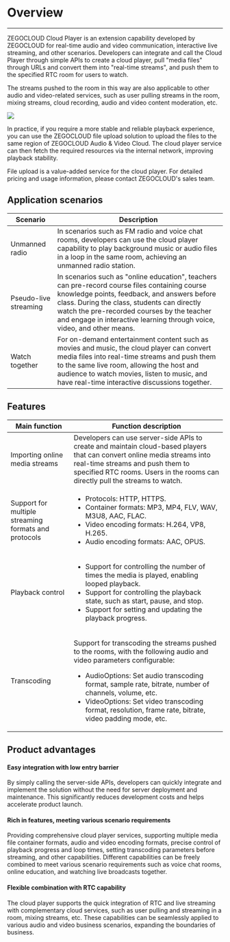 # Overview

- - -

ZEGOCLOUD Cloud Player is an extension capability developed by ZEGOCLOUD for real-time audio and video communication, interactive live streaming, and other scenarios. Developers can integrate and call the Cloud Player through simple APIs to create a cloud player, pull "media files" through URLs and convert them into "real-time streams", and push them to the specified RTC room for users to watch.

The streams pushed to the room in this way are also applicable to other audio and video-related services, such as user pulling streams in the room, mixing streams, cloud recording, audio and video content moderation, etc.


<Frame width="512" height="auto" caption=""><img src="https://storage.zego.im/sdk-doc/Pics/Cloud_player/17718.jpeg" /></Frame>

In practice, if you require a more stable and reliable playback experience, you can use the ZEGOCLOUD file upload solution to upload the files to the same region of ZEGOCLOUD Audio & Video Cloud. The cloud player service can then fetch the required resources via the internal network, improving playback stability.

File upload is a value-added service for the cloud player. For detailed pricing and usage information, please contact ZEGOCLOUD's sales team.

## Application scenarios

|Scenario   | Description|
| ------------ | ------------ |
| Unmanned radio | In scenarios such as FM radio and voice chat rooms, developers can use the cloud player capability to play background music or audio files in a loop in the same room, achieving an unmanned radio station. |
| Pseudo-live streaming | In scenarios such as "online education", teachers can pre-record course files containing course knowledge points, feedback, and answers before class. During the class, students can directly watch the pre-recorded courses by the teacher and engage in interactive learning through voice, video, and other means. |
| Watch together | For on-demand entertainment content such as movies and music, the cloud player can convert media files into real-time streams and push them to the same live room, allowing the host and audience to watch movies, listen to music, and have real-time interactive discussions together. |

## Features
| Main function | Function description |
| ------------ | ------------ |
| Importing online media streams | Developers can use server-side APIs to create and maintain cloud-based players that can convert online media streams into real-time streams and push them to specified RTC rooms. Users in the rooms can directly pull the streams to watch. |
| Support for multiple streaming formats and protocols | <ul><li>Protocols: HTTP, HTTPS.</li><li>Container formats: MP3, MP4, FLV, WAV, M3U8, AAC, FLAC.</li><li>Video encoding formats: H.264, VP8, H.265.</li><li>Audio encoding formats: AAC, OPUS.</li></ul> |
| Playback control | <ul><li>Support for controlling the number of times the media is played, enabling looped playback.</li><li>Support for controlling the playback state, such as start, pause, and stop.</li><li>Support for setting and updating the playback progress.</li></ul> |
| Transcoding | <p>Support for transcoding the streams pushed to the rooms, with the following audio and video parameters configurable:</p><ul><li>AudioOptions: Set audio transcoding format, sample rate, bitrate, number of channels, volume, etc.</li><li>VideoOptions: Set video transcoding format, resolution, frame rate, bitrate, video padding mode, etc.</li></ul> |

## Product advantages

#### Easy integration with low entry barrier

By simply calling the server-side APIs, developers can quickly integrate and implement the solution without the need for server deployment and maintenance. This significantly reduces development costs and helps accelerate product launch.

#### Rich in features, meeting various scenario requirements

Providing comprehensive cloud player services, supporting multiple media file container formats, audio and video encoding formats, precise control of playback progress and loop times, setting transcoding parameters before streaming, and other capabilities. Different capabilities can be freely combined to meet various scenario requirements such as voice chat rooms, online education, and watching live broadcasts together.

#### Flexible combination with RTC capability

The cloud player supports the quick integration of RTC and live streaming with complementary cloud services, such as user pulling and streaming in a room, mixing streams, etc. These capabilities can be seamlessly applied to various audio and video business scenarios, expanding the boundaries of business.
